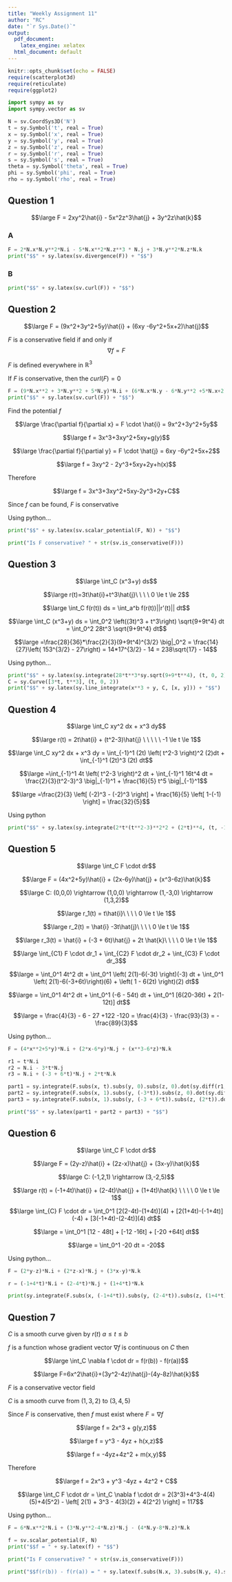 ```yaml
---
title: "Weekly Assignment 11"
author: "RC"
date: "`r Sys.Date()`"
output: 
  pdf_document: 
    latex_engine: xelatex
  html_document: default
---
```


```r
knitr::opts_chunk$set(echo = FALSE)
require(scatterplot3d)
require(reticulate)
require(ggplot2)
```

```python
import sympy as sy
import sympy.vector as sv

N = sv.CoordSys3D('N')
t = sy.Symbol('t', real = True)
x = sy.Symbol('x', real = True)
y = sy.Symbol('y', real = True)
z = sy.Symbol('z', real = True)
r = sy.Symbol('r', real = True)
s = sy.Symbol('s', real = True)
theta = sy.Symbol('theta', real = True)
phi = sy.Symbol('phi', real = True)
rho = sy.Symbol('rho', real = True)
```

## Question 1

$$\large F = 2xy^2\hat{i} - 5x^2z^3\hat{j} + 3y^2z\hat{k}$$

### A

```python
F = 2*N.x*N.y**2*N.i - 5*N.x**2*N.z**3 * N.j + 3*N.y**2*N.z*N.k 
print("$$" + sy.latex(sv.divergence(F)) + "$$")
```

### B

```python
print("$$" + sy.latex(sv.curl(F)) + "$$")
```

## Question 2

$$\large F = (9x^2+3y^2+5y)\hat{i} + (6xy -6y^2+5x+2)\hat{j}$$

$F$ is a conservative field if and only if $$\nabla f = F$$

$F$ is defined everywhere in $\mathbb{R}^3$

If $F$ is conservative, then the $curl(F) = 0$

```python
F = (9*N.x**2 + 3*N.y**2 + 5*N.y)*N.i + (6*N.x*N.y - 6*N.y**2 +5*N.x+2)*N.j 
print("$$" + sy.latex(sv.curl(F)) + "$$")
```

Find the potential $f$

$$\large \frac{\partial f}{\partial x} = F \cdot \hat{i} = 9x^2+3y^2+5y$$

$$\large f = 3x^3+3xy^2+5xy+g(y)$$

$$\large \frac{\partial f}{\partial y} = F \cdot \hat{j} = 6xy -6y^2+5x+2$$

$$\large f = 3xy^2 - 2y^3+5xy+2y+h(x)$$

Therefore

$$\large f = 3x^3+3xy^2+5xy-2y^3+2y+C$$

Since $f$ can be found, $F$ is conservative

Using python...

```python
print("$$" + sy.latex(sv.scalar_potential(F, N)) + "$$")

print("Is F conservative? " + str(sv.is_conservative(F)))
```

## Question 3

$$\large \int_C (x^3+y) ds$$

$$\large r(t)=3t\hat{i}+t^3\hat{j}\ \ \ \ 0 \le t \le 2$$

$$\large \int_C f(r(t)) ds = \int_a^b f(r(t))||r'(t)|| dt$$

$$\large \int_C (x^3+y) ds = \int_0^2 \left((3t)^3 + t^3\right) \sqrt{9+9t^4} dt = \int_0^2 28t^3 \sqrt{9+9t^4} dt$$

$$\large =\frac{28}{36}*\frac{2}{3}(9+9t^4)^{3/2} \big|_0^2 = \frac{14}{27}\left( 153^{3/2} - 27\right) = 14*17^{3/2} - 14 = 238\sqrt{17} - 14$$

Using python...

```python
print("$$" + sy.latex(sy.integrate(28*t**3*sy.sqrt(9+9*t**4), (t, 0, 2))) + "$$")
C = sy.Curve([3*t, t**3], (t, 0, 2))
print("$$" + sy.latex(sy.line_integrate(x**3 + y, C, [x, y])) + "$$")
```

## Question 4

$$\large \int_C xy^2 dx + x^3 dy$$

$$\large r(t) = 2t\hat{i} + (t^2-3)\hat{j} \ \ \ \ \ -1 \le t \le 1$$

$$\large \int_C xy^2 dx + x^3 dy = \int_{-1}^1 (2t) \left( t^2-3 \right)^2 (2)dt + \int_{-1}^1 (2t)^3 (2t) dt$$

$$\large =\int_{-1}^1 4t \left( t^2-3 \right)^2 dt + \int_{-1}^1 16t^4 dt = \frac{2}{3}(t^2-3)^3 \big|_{-1}^1 + \frac{16}{5} t^5 \big|_{-1}^1$$

$$\large =\frac{2}{3} \left[ (-2)^3 - (-2)^3 \right] + \frac{16}{5} \left[ 1-(-1) \right] = \frac{32}{5}$$

Using python

```python
print("$$" + sy.latex(sy.integrate(2*t*(t**2-3)**2*2 + (2*t)**4, (t, -1, 1))) + "$$")
```

## Question 5

$$\large \int_C F \cdot dr$$

$$\large F = (4x^2+5y)\hat{i} + (2x-6y)\hat{j} + (x^3-6z)\hat{k}$$

$$\large C:  (0,0,0) \rightarrow (1,0,0) \rightarrow (1,-3,0) \rightarrow (1,3,2)$$

$$\large r_1(t) = t\hat{i}\ \ \ \ 0 \le t \le 1$$

$$\large r_2(t) = \hat{i} -3t\hat{j}\ \ \ \ 0 \le t \le 1$$

$$\large r_3(t) = \hat{i} + (-3 + 6t)\hat{j} + 2t \hat{k}\ \ \ \ 0 \le t \le 1$$

$$\large \int_{C1} F \cdot dr_1 + \int_{C2} F \cdot dr_2 + \int_{C3} F \cdot dr_3$$

$$\large = \int_0^1 4t^2 dt + \int_0^1 \left( 2(1)-6(-3t) \right)(-3) dt + \int_0^1 \left( 2(1)-6(-3+6t)\right)(6) + \left( 1 - 6(2t) \right)(2) dt$$

$$\large = \int_0^1 4t^2 dt + \int_0^1 (-6 - 54t) dt + \int_0^1 [6(20-36t) + 2(1-12t)] dt$$

$$\large = \frac{4}{3} - 6 - 27 +122 -120 = \frac{4}{3} - \frac{93}{3} = -\frac{89}{3}$$

Using python...

```python
F = (4*x**2+5*y)*N.i + (2*x-6*y)*N.j + (x**3-6*z)*N.k

r1 = t*N.i
r2 = N.i - 3*t*N.j
r3 = N.i + (-3 + 6*t)*N.j + 2*t*N.k

part1 = sy.integrate(F.subs(x, t).subs(y, 0).subs(z, 0).dot(sy.diff(r1, t)), (t, 0, 1))
part2 = sy.integrate(F.subs(x, 1).subs(y, (-3*t)).subs(z, 0).dot(sy.diff(r2, t)), (t, 0, 1))
part3 = sy.integrate(F.subs(x, 1).subs(y, (-3 + 6*t)).subs(z, (2*t)).dot(sy.diff(r3, t)), (t, 0, 1))

print("$$" + sy.latex(part1 + part2 + part3) + "$$")
```

## Question 6

$$\large \int_C F \cdot dr$$

$$\large F = (2y-z)\hat{i} + (2z-x)\hat{j} + (3x-y)\hat{k}$$

$$\large C:  (-1,2,1) \rightarrow (3,-2,5)$$

$$\large r(t) = (-1+4t)\hat{i} + (2-4t)\hat{j} + (1+4t)\hat{k} \ \ \ \ 0 \le t \le 1$$

$$\large \int_{C} F \cdot dr = \int_0^1 [2(2-4t)-(1+4t)](4) + [2(1+4t)-(-1+4t)](-4) + [3(-1+4t)-(2-4t)](4) dt$$

$$\large = \int_0^1 [12 - 48t] + [-12 -16t] + [-20 +64t] dt$$

$$\large = \int_0^1 -20 dt = -20$$

Using python...

```python
F = (2*y-z)*N.i + (2*z-x)*N.j + (3*x-y)*N.k

r = (-1+4*t)*N.i + (2-4*t)*N.j + (1+4*t)*N.k

print(sy.integrate(F.subs(x, (-1+4*t)).subs(y, (2-4*t)).subs(z, (1+4*t)).dot(sy.diff(r, t)), (t, 0, 1)))
```


## Question 7

$C$ is a smooth curve given by $r(t)$ $a \le t \le b$

$f$ is a function whose gradient vector $\nabla f$ is continuous on $C$ then

$$\large \int_C \nabla f \cdot dr = f(r(b)) - f(r(a))$$

$$\large F=6x^2\hat{i}+(3y^2-4z)\hat{j}-(4y-8z)\hat{k}$$

$F$ is a conservative vector field

$C$ is a smooth curve from $(1,3,2)$ to $(3,4,5)$

Since $F$ is conservative, then $f$ must exist where $F=\nabla f$

$$\large f = 2x^3 + g(y,z)$$

$$\large f = y^3 - 4yz + h(x,z)$$

$$\large f = -4yz+4z^2 + m(x,y)$$

Therefore

$$\large f = 2x^3 + y^3 -4yz + 4z^2 + C$$

$$\large \int_C F \cdot dr = \int_C \nabla f \cdot dr = 2(3^3)+4^3-4(4)(5)+4(5^2) - \left[ 2(1) + 3^3 - 4(3)(2) + 4(2^2) \right] = 117$$

Using python...

```python
F = 6*N.x**2*N.i + (3*N.y**2-4*N.z)*N.j - (4*N.y-8*N.z)*N.k

f = sv.scalar_potential(F, N)
print("$$f = " + sy.latex(f) + "$$")

print("Is F conservative? " + str(sv.is_conservative(F)))

print("$$f(r(b)) - f(r(a)) = " + sy.latex(f.subs(N.x, 3).subs(N.y, 4).subs(N.z, 5) - f.subs(N.x, 1).subs(N.y, 3).subs(N.z, 2)) + "$$")
```


